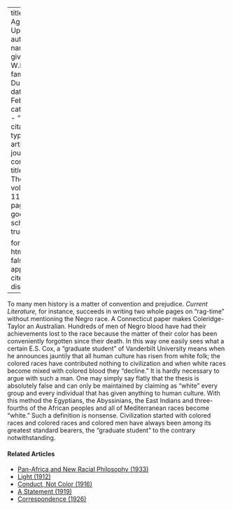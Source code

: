 
---
title: 'Lies Agreed Upon'
author:
  - name:
      given: W.E.B.
      family: Du Bois
date: Feb. 1916
categories: 
  - ""
citation: 
  type: article-journal
  container-title: The Crisis
  volume: 11
  issue: 4
  page: 187
google-scholar: true

format:
  html:
    toc: false
    appendix-cite-as: display
---



To many men history is a matter of convention and prejudice. *Current Literature,* for instance, succeeds in writing two whole pages on "rag-time" without mentioning the Negro race. A Connecticut paper makes Coleridge-Taylor an Australian. Hundreds of men of Negro blood have had their achievements lost to the race because the matter of their color has been conveniently forgotten since their death. In this way one easily sees what a certain E.S. Cox, a "graduate student" of Vanderbilt University means when he announces jauntily that all human culture has risen from white folk; the colored races have contributed nothing to civilization and when white races become mixed with colored blood they "decline." It is hardly necessary to argue with such a man. One may simply say flatly that the thesis is absolutely false and can only be maintained by claiming as "white" every group and every individual that has given anything to human culture. With this method the Egyptians, the Abyssinians, the East Indians and three-fourths of the African peoples and all of Mediterranean races become "white." Such a definition is nonsense. Civilization started with colored races and colored races and colored men have always been among its greatest standard bearers, the "graduate student" to the contrary notwithstanding.

<!-- Similar articles start here -->
<div  class="clear-wrap"></div>

#### Related Articles

* [Pan-Africa and New Racial Philosophy (1933)](/Volumes/40/11/panafrica_and_new_racial_philosophy.html)
* [Light (1912)](/Volumes/03/04/light.html)
* [Conduct, Not Color (1916)](/Volumes/12/05/conduct_not_color.html)
* [A Statement (1919)](/Volumes/19/01/statement.html)
* [Correspondence (1926)](/Volumes/31/05/correspondence.html)

<!-- Similar articles end here -->